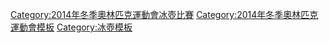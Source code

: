{{template category}}
[[Category:2014年冬季奧林匹克運動會冰壺比賽|Category:2014年冬季奧林匹克運動會冰壺比賽]]
[[Category:2014年冬季奧林匹克運動會模板|Category:2014年冬季奧林匹克運動會模板]]
[[Category:冰壺模板|Category:冰壺模板]]